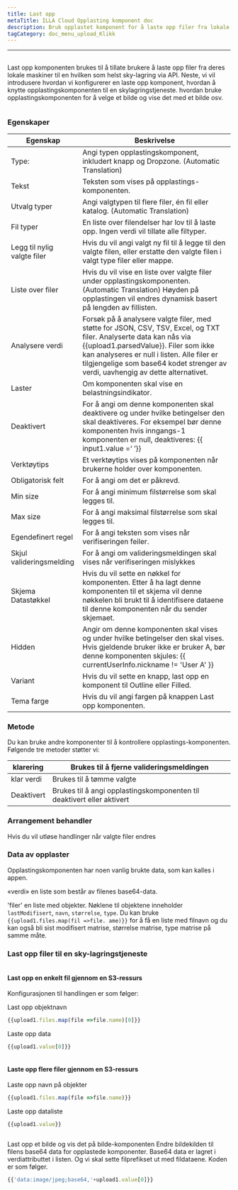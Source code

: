 ```yaml
---
title: Last opp
metaTitle: ILLA Cloud Opplasting komponent doc
description: Bruk opplastet komponent for å laste opp filer fra lokale maskiner til hvilken som helst sky-lagring
tagCategory: doc_menu_upload_Klikk
---
```


* * *

## <Heading hidden>Last opp</Heading>

Last opp komponenten brukes til å tillate brukere å laste opp filer fra deres lokale maskiner til en hvilken som helst sky-lagring via API. Neste, vi vil introdusere hvordan vi konfigurerer en laste opp komponent, hvordan å knytte opplastingskomponenten til en skylagringstjeneste. hvordan bruke opplastingskomponenten for å velge et bilde og vise det med et bilde osv.

<img src='https://cdn.illacloud.com/official-website/img/docs/upload1.png' alt="" />

### Egenskaper

| Egenskap                    | Beskrivelse                                                                                                                                                                                                                                                                                   |
| --------------------------- | --------------------------------------------------------------------------------------------------------------------------------------------------------------------------------------------------------------------------------------------------------------------------------------------- |
| Type:                       | Angi typen opplastingskomponent, inkludert knapp og Dropzone. (Automatic Translation)                                                                                                                                                                                                         |
| Tekst                       | Teksten som vises på opplastings-komponenten.                                                                                                                                                                                                                                                 |
| Utvalg typer                | Angi valgtypen til flere filer, én fil eller katalog. (Automatic Translation)                                                                                                                                                                                                                 |
| Fil typer                   | En liste over filendelser har lov til å laste opp. Ingen verdi vil tillate alle filtyper.                                                                                                                                                                                                     |
| Legg til nylig valgte filer | Hvis du vil angi valgt ny fil til å legge til den valgte filen, eller erstatte den valgte filen i valgt type filer eller mappe.                                                                                                                                                               |
| Liste over filer            | Hvis du vil vise en liste over valgte filer under opplastingskomponenten. (Automatic Translation) Høyden på opplastingen vil endres dynamisk basert på lengden av fillisten.                                                                                                                  |
| Analysere verdi             | Forsøk på å analysere valgte filer, med støtte for JSON, CSV, TSV, Excel, og TXT filer. Analyserte data kan nås via {{upload1.parsedValue}}. Filer som ikke kan analyseres er null i listen. Alle filer er tilgjengelige som base64 kodet strenger av verdi, uavhengig av dette alternativet. |
| Laster                      | Om komponenten skal vise en belastningsindikator.                                                                                                                                                                                                                                             |
| Deaktivert                  | For å angi om denne komponenten skal deaktivere og under hvilke betingelser den skal deaktiveres. For eksempel bør denne komponenten hvis inngangs-1 komponenten er null, deaktiveres: {{ input1.value =‘ ’}}                                                                                 |
| Verktøytips                 | Et verktøytips vises på komponenten når brukerne holder over komponenten.                                                                                                                                                                                                                     |
| Obligatorisk felt           | For å angi om det er påkrevd.                                                                                                                                                                                                                                                                 |
| Min size                    | For å angi minimum filstørrelse som skal legges til.                                                                                                                                                                                                                                          |
| Max size                    | For å angi maksimal filstørrelse som skal legges til.                                                                                                                                                                                                                                         |
| Egendefinert regel          | For å angi teksten som vises når verifiseringen feiler.                                                                                                                                                                                                                                       |
| Skjul valideringsmelding    | For å angi om valideringsmeldingen skal vises når verifiseringen mislykkes                                                                                                                                                                                                                    |
| Skjema Datastøkkel          | Hvis du vil sette en nøkkel for komponenten. Etter å ha lagt denne komponenten til et skjema vil denne nøkkelen bli brukt til å identifisere dataene til denne komponenten når du sender skjemaet.                                                                                            |
| Hidden                      | Angir om denne komponenten skal vises og under hvilke betingelser den skal vises. Hvis gjeldende bruker ikke er bruker A, bør denne komponenten skjules: {{ currentUserInfo.nickname != 'User A' }}                                                                                           |
| Variant                     | Hvis du vil sette en knapp, last opp en komponent til Outline eller Filled.                                                                                                                                                                                                                   |
| Tema farge                  | Hvis du vil angi fargen på knappen Last opp komponenten.                                                                                                                                                                                                                                      |

### Metode

Du kan bruke andre komponenter til å kontrollere opplastings-komponenten. Følgende tre metoder støtter vi:

| klarering  | Brukes til å fjerne valideringsmeldingen                               |
| ---------- | ---------------------------------------------------------------------- |
| klar verdi | Brukes til å tømme valgte                                              |
| Deaktivert | Brukes til å angi opplastingskomponenten til deaktivert eller aktivert |

### Arrangement behandler

Hvis du vil utløse handlinger når valgte filer endres

### Data av opplaster

Opplastingskomponenten har noen vanlig brukte data, som kan kalles i appen.

«verdi» en liste som består av filenes base64-data. 

'filer' en liste med objekter. Nøklene til objektene inneholder `lastModifisert`, `navn`, `størrelse`, `type`. Du kan bruke `{{upload1.files.map(fil =>file. ame)}}` for å få en liste med filnavn og du kan også bli sist modifisert matrise, størrelse matrise, type matrise på samme måte. 

### Last opp filer til en sky-lagringstjeneste

<img src='https://cdn.illacloud.com/official-website/img/docs/upload2.gif' alt="" />

#### Last opp en enkelt fil gjennom en S3-ressurs

Konfigurasjonen til handlingen er som følger: 

Last opp objektnavn

```jsx
{{upload1.files.map(file =>file.name)[0]}}
```

Laste opp data

```jsx
{{upload1.value[0]}}
```

<img src='https://cdn.illacloud.com/official-website/img/docs/upload3.png' alt="" />

#### Laste opp flere filer gjennom en S3-ressurs

Laste opp navn på objekter

```jsx
{{upload1.files.map(file =>file.name)}}
```

Laste opp dataliste

```jsx
{{upload1.value}}
```

<img src='https://cdn.illacloud.com/official-website/img/docs/upload4.png' alt="" />

Last opp et bilde og vis det på bilde-komponenten
Endre bildekilden til filens base64 data for opplastede komponenter. Base64 data er lagret i verdiattributtet i listen. Og vi skal sette filprefikset ut med fildataene. Koden er som følger. 

```jsx
{{'data:image/jpeg;base64,'+upload1.value[0]}}
```

<img src='https://cdn.illacloud.com/official-website/img/docs/upload5.gif' alt="" />
